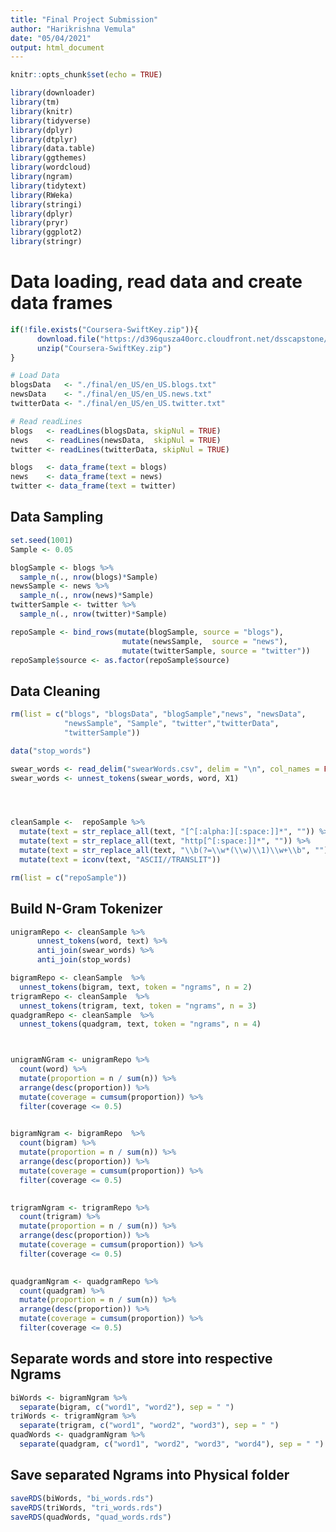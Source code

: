 ```yaml
---
title: "Final Project Submission"
author: "Harikrishna Vemula"
date: "05/04/2021"
output: html_document
---
```


```r
knitr::opts_chunk$set(echo = TRUE)
```
```r

library(downloader)
library(tm)
library(knitr)
library(tidyverse)
library(dplyr)
library(dtplyr)
library(data.table)
library(ggthemes)
library(wordcloud)
library(ngram)
library(tidytext)
library(RWeka)
library(stringi)
library(dplyr)
library(pryr)
library(ggplot2)
library(stringr)
```

# Data loading, read data and create data frames

```r

if(!file.exists("Coursera-SwiftKey.zip")){
      download.file("https://d396qusza40orc.cloudfront.net/dsscapstone/dataset/Coursera-SwiftKey.zip", "Coursera-SwiftKey.zip")
      unzip("Coursera-SwiftKey.zip")
}

# Load Data
blogsData   <- "./final/en_US/en_US.blogs.txt"
newsData    <- "./final/en_US/en_US.news.txt"
twitterData <- "./final/en_US/en_US.twitter.txt" 

# Read readLines
blogs   <- readLines(blogsData, skipNul = TRUE)
news    <- readLines(newsData,  skipNul = TRUE)
twitter <- readLines(twitterData, skipNul = TRUE)

blogs   <- data_frame(text = blogs)
news    <- data_frame(text = news)
twitter <- data_frame(text = twitter)


```

## Data Sampling 

```r
set.seed(1001)
Sample <- 0.05

blogSample <- blogs %>%
  sample_n(., nrow(blogs)*Sample)
newsSample <- news %>%
  sample_n(., nrow(news)*Sample)
twitterSample <- twitter %>%
  sample_n(., nrow(twitter)*Sample)

repoSample <- bind_rows(mutate(blogSample, source = "blogs"),
                         mutate(newsSample,  source = "news"),
                         mutate(twitterSample, source = "twitter")) 
repoSample$source <- as.factor(repoSample$source)

```

## Data Cleaning

```r
rm(list = c("blogs", "blogsData", "blogSample","news", "newsData",     
            "newsSample", "Sample", "twitter","twitterData", 
            "twitterSample"))

data("stop_words")

swear_words <- read_delim("swearWords.csv", delim = "\n", col_names = FALSE)
swear_words <- unnest_tokens(swear_words, word, X1)




cleanSample <-  repoSample %>%
  mutate(text = str_replace_all(text, "[^[:alpha:][:space:]]*", "")) %>%
  mutate(text = str_replace_all(text, "http[^[:space:]]*", "")) %>%
  mutate(text = str_replace_all(text, "\\b(?=\\w*(\\w)\\1)\\w+\\b", "")) %>% 
  mutate(text = iconv(text, "ASCII//TRANSLIT"))

rm(list = c("repoSample"))

```

##  Build N-Gram Tokenizer

``` r
unigramRepo <- cleanSample %>%
      unnest_tokens(word, text) %>%
      anti_join(swear_words) %>%
      anti_join(stop_words)

bigramRepo <- cleanSample  %>%
  unnest_tokens(bigram, text, token = "ngrams", n = 2)
trigramRepo <- cleanSample  %>%
  unnest_tokens(trigram, text, token = "ngrams", n = 3)
quadgramRepo <- cleanSample  %>%
  unnest_tokens(quadgram, text, token = "ngrams", n = 4)



unigramNGram <- unigramRepo %>%
  count(word) %>%  
  mutate(proportion = n / sum(n)) %>%
  arrange(desc(proportion)) %>%  
  mutate(coverage = cumsum(proportion)) %>%
  filter(coverage <= 0.5)
 

bigramNgram <- bigramRepo  %>%
  count(bigram) %>%  
  mutate(proportion = n / sum(n)) %>%
  arrange(desc(proportion)) %>%  
  mutate(coverage = cumsum(proportion)) %>%
  filter(coverage <= 0.5)
 

trigramNgram <- trigramRepo %>%
  count(trigram) %>%  
  mutate(proportion = n / sum(n)) %>%
  arrange(desc(proportion)) %>%  
  mutate(coverage = cumsum(proportion)) %>%
  filter(coverage <= 0.5)
 

quadgramNgram <- quadgramRepo %>%
  count(quadgram) %>%  
  mutate(proportion = n / sum(n)) %>%
  arrange(desc(proportion)) %>%  
  mutate(coverage = cumsum(proportion)) %>%
  filter(coverage <= 0.5)
```

## Separate words and store into respective Ngrams

```r
biWords <- bigramNgram %>%
  separate(bigram, c("word1", "word2"), sep = " ")
triWords <- trigramNgram %>%
  separate(trigram, c("word1", "word2", "word3"), sep = " ")
quadWords <- quadgramNgram %>%
  separate(quadgram, c("word1", "word2", "word3", "word4"), sep = " ")
```

## Save separated Ngrams into Physical folder 

``` r
saveRDS(biWords, "bi_words.rds")
saveRDS(triWords, "tri_words.rds")
saveRDS(quadWords, "quad_words.rds")

```



